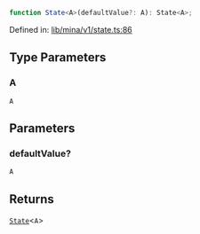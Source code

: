 ```ts
function State<A>(defaultValue?: A): State<A>;
```

Defined in: [lib/mina/v1/state.ts:86](https://github.com/o1-labs/o1js/blob/fca908c243ee8e908efacaf73a882d48759e675a/src/lib/mina/v1/state.ts#L86)

## Type Parameters

### A

`A`

## Parameters

### defaultValue?

`A`

## Returns

[`State`](../type-aliases/State.mdx)\<`A`\>
